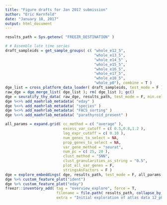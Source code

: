 ```yaml
---
title: "Figure drafts for Jan 2017 submission"
author: "Eric Kernfeld"
date: "January 18, 2017"
output: html_document
---
```


```r
results_path = Sys.getenv( "FREEZR_DESTINATION" )

# # Assemble late time series
draft_sampleids = get_sample_groups( c( "whole_e12_5",
                                        "whole_e13_5",
                                        "whole_e14_5" ,
                                        "whole_e15_5",
                                        "whole_e16_5", 
                                        "whole_e17_5", 
                                        "whole_e18_5",
                                        "whole_p0"), combine = T )
dge_list = cross_platform_data_loader( draft_sampleids, test_mode = F )
raw_dge = dge_merge_list( dge_list ); rm( dge_list ); gc()
dge = seuratify_thy_data( raw_dge, results_path, test_mode = F, min.cells = 10 ); rm( raw_dge ); gc()
dge %<>% add_maehrlab_metadata( "eday" )
dge %<>% add_maehrlab_metadata( "species" )
dge %<>% add_maehrlab_metadata( "FACS_sorting" )
dge %<>% add_maehrlab_metadata( "parathyroid_present" )

all_params = expand.grid( cc_method = c( "average" ),
                          excess_var_cutoff = c( 0.5,0.8,1.2 ),
                          log_expr_cutoff = c( 0.10 ), 
                          num_genes_to_select = NA, 
                          prop_genes_to_select = NA, 
                          var_gene_method = "seurat",
                          num_pc = c( 25, 20 ), 
                          clust_method = "SNN",
                          clust_granularities_as_string = "0.5",
                          plot_all_var_genes = F,
                          stringsAsFactors = F )
dge = explore_embeddings( dge, results_path, test_mode = F, all_params[1, ])
dge %>% custom_feature_plot("ident")
dge %>% custom_feature_plot("eday")
freezr::inventory_add( tag = "overview_explore", force = T,
                       filename = file.path( results_path, collapse_by_name(all_params[1, ]), "dge.data" ) , 
                       extra = "Initial exploration of atlas data 12_p0.")
```
